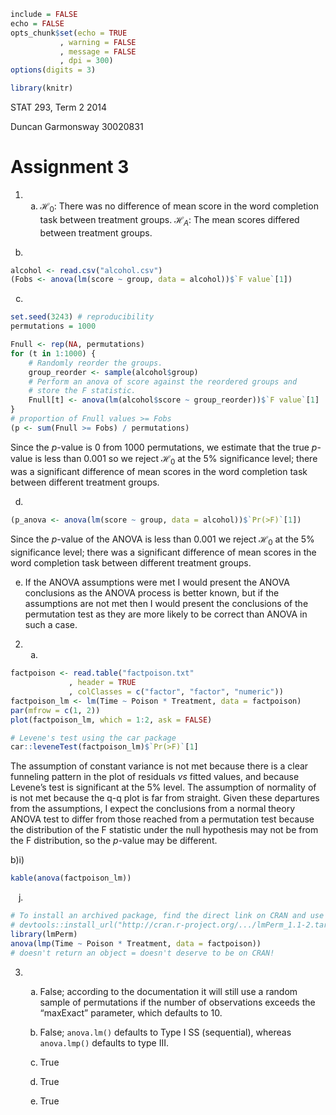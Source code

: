 ```r
include = FALSE
echo = FALSE
opts_chunk$set(echo = TRUE
	       , warning = FALSE
	       , message = FALSE
	       , dpi = 300)
options(digits = 3)
```

```r
library(knitr)
```

STAT 293, Term 2 2014

Duncan Garmonsway 30020831

# Assignment 3

1.  a) $\mathcal{H}_0:$ There was no difference of mean score in the word completion task between treatment groups.  $\mathcal{H}_A:$ The mean scores differed between treatment groups.

   b)
```r
alcohol <- read.csv("alcohol.csv")
(Fobs <- anova(lm(score ~ group, data = alcohol))$`F value`[1])
```
   c)
```r
set.seed(3243) # reproducibility
permutations = 1000

Fnull <- rep(NA, permutations)
for (t in 1:1000) {
    # Randomly reorder the groups.
    group_reorder <- sample(alcohol$group)
    # Perform an anova of score against the reordered groups and
    # store the F statistic.
    Fnull[t] <- anova(lm(alcohol$score ~ group_reorder))$`F value`[1]
}
# proportion of Fnull values >= Fobs
(p <- sum(Fnull >= Fobs) / permutations)
```
   Since the $p$-value is $0$ from $1000$ permutations, we estimate that the true $p$-value is less than $0.001$ so we reject $\mathcal{H}_0$ at the 5% significance level; there was a significant difference of mean scores in the word completion task between different treatment groups.

   d)
```r
(p_anova <- anova(lm(score ~ group, data = alcohol))$`Pr(>F)`[1])
```
   Since the $p$-value of the ANOVA is less than $0.001$ we reject $\mathcal{H}_0$ at the 5% significance level; there was a significant difference of mean scores in the word completion task between different treatment groups.

   e) If the ANOVA assumptions were met I would present the ANOVA conclusions as the ANOVA process is better known, but if the assumptions are not met then I would present the conclusions of the permutation test as they are more likely to be correct than ANOVA in such a case.

2. a)
```r
factpoison <- read.table("factpoison.txt"
			 , header = TRUE
			 , colClasses = c("factor", "factor", "numeric"))
factpoison_lm <- lm(Time ~ Poison * Treatment, data = factpoison)
par(mfrow = c(1, 2))
plot(factpoison_lm, which = 1:2, ask = FALSE)

# Levene's test using the car package
car::leveneTest(factpoison_lm)$`Pr(>F)`[1]
```
   The assumption of constant variance is not met because there is a clear funneling pattern in the plot of residuals $vs$ fitted values, and because Levene's test is significant at the 5% level.  The assumption of normality of is not met because the q-q plot is far from straight.  Given these departures from the assumptions, I expect the conclusions from a normal theory ANOVA test to differ from those reached from a permutation test because the distribution of the F statistic under the null hypothesis may not be from the F distribution, so the $p$-value may be different.

   b)i)
```r
kable(anova(factpoison_lm))
```

   j)
```r
# To install an archived package, find the direct link on CRAN and use devtools, e.g.
# devtools::install_url("http://cran.r-project.org/.../lmPerm_1.1-2.tar.gz")
library(lmPerm)
anova(lmp(Time ~ Poison * Treatment, data = factpoison))
# doesn't return an object = doesn't deserve to be on CRAN!
```

3. a) False; according to the documentation it will still use a random sample of permutations if the number of observations exceeds the "maxExact" parameter, which defaults to 10.

   b) False; `anova.lm()` defaults to Type I SS (sequential), whereas `anova.lmp()` defaults to type III.

   c) True

   d) True

   e) True
